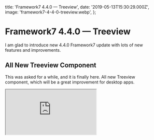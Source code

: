   title: 'Framework7 4.4.0 — Treeview',
  date: '2019-05-13T15:30:29.000Z',
  image: 'framework7-4-4-0-treeview.webp',
};

# Framework7 4.4.0 — Treeview

I am glad to introduce new 4.4.0 Framework7 update with lots of new features and improvements.

## All New Treeview Component

This was asked for a while, and it is finally here. All new Treeview component, which will be a great improvement for desktop apps.

<iframe
  loading="lazy"
  src="https://cdn.embedly.com/widgets/media.html?type=text%2Fhtml&amp;key=a19fcc184b9711e1b4764040d3dc5c07&amp;schema=twitter&amp;url=https%3A//twitter.com/framework7io/status/1126454450149908480&amp;image=https%3A//i.embed.ly/1/image%3Furl%3Dhttps%253A%252F%252Fpbs.twimg.com%252Fext_tw_video_thumb%252F1126454378540486657%252Fpu%252Fimg%252FyVScJNe66NkXYZZq.jpg%26key%3Da19fcc184b9711e1b4764040d3dc5c07"
/>

## Checkboxes With Indeterminate State

Simple but very useful Checkboxes UI improvement with new indeterminate state, which fits great when used in Treeview or in Data Tables:

<iframe
  loading="lazy"
  src="https://cdn.embedly.com/widgets/media.html?type=text%2Fhtml&amp;key=a19fcc184b9711e1b4764040d3dc5c07&amp;schema=twitter&amp;url=https%3A//twitter.com/framework7io/status/1126454733294776320&amp;image=https%3A//i.embed.ly/1/image%3Furl%3Dhttps%253A%252F%252Fpbs.twimg.com%252Fext_tw_video_thumb%252F1126454681570611200%252Fpu%252Fimg%252FG1tynuBYTWsVECql.jpg%26key%3Da19fcc184b9711e1b4764040d3dc5c07"
/>

## Swipe To Close Popup

One more requested feature — is the ability to close Popups with swipes. Now it is here:

<iframe
  loading="lazy"
  src="https://cdn.embedly.com/widgets/media.html?type=text%2Fhtml&amp;key=a19fcc184b9711e1b4764040d3dc5c07&amp;schema=twitter&amp;url=https%3A//twitter.com/framework7io/status/1126460622437330944&amp;image=https%3A//i.embed.ly/1/image%3Furl%3Dhttps%253A%252F%252Fpbs.twimg.com%252Fext_tw_video_thumb%252F1126460529323728897%252Fpu%252Fimg%252FMRVoNgOnaHkPplog.jpg%26key%3Da19fcc184b9711e1b4764040d3dc5c07"
/>

## Swipeable Sheet Modals

This was asked a lot from Framework7 community. Sheet modals now can be also closed with swipe. But more important, there is a new "swipe-to-step" functionality, which is used a lot in native apps. When it is enabled, sheet modal will be opened for some specific size that later can be further expanded with swipe gesture:

<iframe
  loading="lazy"
  src="https://cdn.embedly.com/widgets/media.html?type=text%2Fhtml&amp;key=a19fcc184b9711e1b4764040d3dc5c07&amp;schema=twitter&amp;url=https%3A//twitter.com/framework7io/status/1126850628679024642&amp;image=https%3A//i.embed.ly/1/image%3Furl%3Dhttps%253A%252F%252Fpbs.twimg.com%252Fext_tw_video_thumb%252F1126850569371619333%252Fpu%252Fimg%252FVvjuimoks2-Ac2EE.jpg%26key%3Da19fcc184b9711e1b4764040d3dc5c07"
/>

## Autcomplete with Keyboard

Autocomplete got few desktop improvements.

Now, it is possible to select autocomplete dropdown value with keyboard UP and DOWN keys and confirm selection with ENTER — which is pretty straightforward behavior for desktop apps. Also, dropdown will be closed with keyboard ESC key:

![](/images/framework7-4-4-0-treeview-0.png)

## Release

Framework7 4.4.0 version already released with all the documentation updated. Check the following links for more details:

- [Treeview Documentation](https://framework7.io/docs/treeview.html)

- [Updated Sheet Modal Documentation](https://framework7.io/docs/sheet-modal.html)

- [Updated Popup Documentation](https://framework7.io/docs/popup.html)

- [Updated Checkboxes Documentation](https://framework7.io/docs/checkbox.html)

- [Full 4.4.0 Changelog](https://github.com/framework7io/framework7/blob/master/CHANGELOG.md)

## P.S.

If you love Framework7, you can support project by donating or pledging on Patreon: [https://www.patreon.com/framework7](https://www.patreon.com/framework7) or by purchasing a nice branded t-shirt at [Framework7 Shop](https://teespring.com/stores/framework7)

  <PostLayout meta={meta}>{children}</PostLayout>
);
